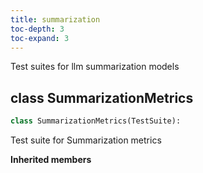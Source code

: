 ```yaml
---
title: summarization
toc-depth: 3
toc-expand: 3
---
```


Test suites for llm summarization models

## [class]{.muted} SummarizationMetrics

```python
class SummarizationMetrics(TestSuite):
```

Test suite for Summarization metrics

**Inherited members**
